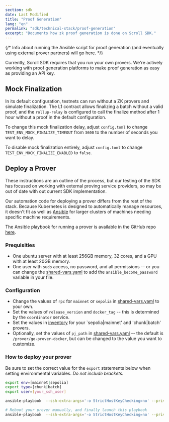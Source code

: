 ```yaml
---
section: sdk
date: Last Modified
title: "Proof Generation"
lang: "en"
permalink: "sdk/technical-stack/proof-generation"
excerpt: "Documents how zk proof generation is done on Scroll SDK."
---
```



{/* Info about running the Ansible script for proof generation (and eventually using external prover partners) will go here. */}

Currently, Scroll SDK requires that you run your own provers. We're actively working with proof generation platforms to make proof generation as easy as providing an API key.

## Mock Finalization

In its default configuration, testnets can run without a ZK provers and simulate finalization. The L1 contract allows finalizing a batch without a valid proof, and the `rollup-relay` is configured to call the finalize method after 1 hour without a proof in the default configuration.

To change this mock finalization delay, adjust `config.toml` to change `TEST_ENV_MOCK_FINALIZE_TIMEOUT` from `3600` to the number of seconds you want to delay.

To disable mock finalization entirely, adjust `config.toml` to change `TEST_ENV_MOCK_FINALIZE_ENABLED` to `false`.

## Deploy a Prover

<Aside type="caution">
These instructions are an outline of the process, but our testing of the SDK has focused on working with external proving service providers, so may be out of date with out current SDK implementation.
</Aside>

Our automation code for deploying a prover differs from the rest of the stack. Because Kubernetes is designed to automatically manage resources, it doesn't fit as well as [Ansible](https://www.ansible.com/) for larger clusters of machines needing specific machine requirements.

The Ansible playbook for running a prover is available in the GitHub repo [here](https://github.com/scroll-tech/scroll-sdk/tree/develop/ansible/playbooks).

### Prequisities

- One ubuntu server with at least 256GB memory, 32 cores, and a GPU with at least 20GB memory.
- One user with `sudo` access, no password, and all permissions -- or you can change the [shared-vars.yaml](https://github.com/scroll-tech/scroll-sdk/blob/develop/ansible/playbooks/vars/shared-vars.yaml) to add the `ansible_become_password` variable in your file.

### Configuration

- Change the values of `rpc` for `mainnet` or `sepolia` in [shared-vars.yaml](https://github.com/scroll-tech/scroll-sdk/blob/develop/ansible/playbooks/vars/shared-vars.yaml) to your own.
- Set the values of `release_version` and `docker_tag` -- this is determined by the `coordinator` service.
- Set the values in [inventory](https://github.com/scroll-tech/scroll-sdk/blob/develop/ansible/playbooks/inventory/provers) for your `sepolia|mainnet' and 'chunk|batch' provers.
- Optionally, set the values of `pj_path` in [shared-vars.yaml](https://github.com/scroll-tech/scroll-sdk/blob/develop/ansible/playbooks/vars/shared-vars.yaml) -- the default is `/prover/go-prover-docker`, but can be changed to the value you want to customize.

### How to deploy your prover

Be sure to set the correct value for the `export` statements below when setting environmental variables. _Do not include brackets._

```bash
export env=[mainnet|sepolia]
export type=[chunk|batch]
export user=[your_ssh_user]

ansible-playbook  --ssh-extra-args='-o StrictHostKeyChecking=no' --private-key $your_key  prover-bootstrap.yaml  -u $user -e env=$env -e type=$type -i inventory/provers

# Reboot your prover manually, and finally launch this playbook
ansible-playbook  --ssh-extra-args='-o StrictHostKeyChecking=no' --private-key $your_key  prover-deploy.yaml  -u $user -e env=$env -e type=$type -i inventory/provers
```
